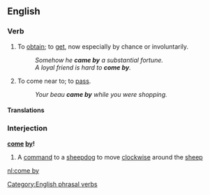 ==English==

===Verb===
{{en-verb|inf=to [[come]] [[by]]|comes by|coming by|came by}}

# {{transitive}} To [[obtain]]; to [[get]], now especially by chance or involuntarily.
#:''Somehow he '''came by''' a substantial fortune.''
#:''A loyal friend is hard to '''come by'''.''
# {{intransitive}} To come near to; to [[pass]].
#:''Your beau '''came by''' while you were shopping.''

====Translations====
{{trans-top|to get (''trans.'')}}
{{trans-mid}}
{{trans-bottom}}
{{trans-top|to pass (''intrans.'')}}
{{trans-mid}}
{{trans-bottom}}

===Interjection===
'''[[come]] [[by]]!'''

# A [[command]] to a [[sheepdog]] to move [[clockwise]] around the [[sheep]]

[[Category:English phrasal verbs]]

[[nl:come by]]
